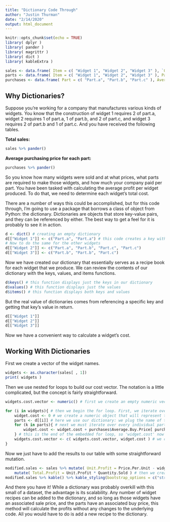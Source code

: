 ---
title: "Dictionary Code Through"
author: "Justin Thurman"
date: "2/14/2020"
output: html_document
---

```{r setup, include=FALSE}
knitr::opts_chunk$set(echo = TRUE)
library( dplyr )
library( pander )
library( magrittr )
library( dict )
library( kableExtra )
```
<style type="text/css">
.main-container {
  max-width: 1800px;
  margin-left: auto;
  margin-right: auto;
}
</style>
```{r data, echo=FALSE}
sales <- data.frame( Item = c( "Widget 1", "Widget 2", "Widget 3" ), `Quantity Sold` = c(5, 2, 8), `Price Per Unit` = c(17, 51, 20) ) %>% mutate( Total.Revenue = Quantity.Sold * Price.Per.Unit )
parts <- data.frame( Item = c( "Widget 1", "Widget 2", "Widget 3" ), Part.a = c(2, 2, 6), Part.b = c(5, 2, 9), Part.c = c(11, 8, 4) )
purchases <- data.frame( Part = c( "Part.a", "Part.b", "Part.c" ), Average.Buy.Price = c(5,4,7) )
```

## Why Dictionaries?

Suppose you're working for a company that manufactures various kinds of widgets. You know that the construction of widget 1 requires 2 of part.a, widget 2 requires 1 of part.a, 1 of part.b, and 2 of part.c, and widget 3 requires 2 of part.b and 1 of part.c. And you have received the following tables.

**Total sales:**
```{r sales, echo=FALSE}
sales %>% pander()
```

**Average purchasing price for each part:**
```{r purchases, echo=FALSE}
purchases %>% pander()
```

So you know how many widgets were sold and at what prices, what parts are required to make those widgets, and how much your company paid per part. You have been tasked with calculating the average profit per widget produced. To do that, we need to determine each widget's total cost.

There are a number of ways this could be accomplished, but for this code through, I'm going to use a package that borrows a class of object from Python: the dictionary. Dictionaries are objects that store key-value pairs, and they can be referenced by either. The best way to get a feel for it is probably to see it in action.

```{r dictionary}
d <- dict() # creating an empty dictionary
d[["Widget 1"]] <- c("Part.a", "Part.a") # this code creates a key within the dictionary, "Widget 1", and assigns that key the value c("Part.a", "Part.a"). Part.a is listed twice because we stipulated earlier that widget 1 is created with 2 of part.a.
# Now to do the same for the other widgets
d[["Widget 2"]] <- c("Part.a", "Part.b", "Part.c", "Part.c")
d[["Widget 3"]] <- c("Part.b", "Part.b", "Part.c")
```
Now we have created our dictionary that essentially serves as a recipe book for each widget that we produce. We can review the contents of our dictionary with the keys, values, and items functions.
```{r}
d$keys() # this function displays just the keys in our dictionary
d$values() # this function displays just the values
d$items() # this function displays both keys and values
```
But the real value of dictionaries comes from referencing a specific key and getting that key's value in return.
```{r}
d[["Widget 1"]]
d[["Widget 2"]]
d[["Widget 3"]]
```
Now we have a convenient way to calculate a widget's cost.

## Working With Dictionaries

First we create a vector of the widget names.
```{r}
widgets <- as.character(sales[ , 1])
print( widgets )
```

Then we use nested for loops to build our cost vector. The notation is a little complicated, but the concept is fairly straightforward.
```{r}

widgets.cost.vector <- numeric() # first we create an empty numeric vector. This will be a vector that contains the total cost for each widget, in order.

for (i in widgets){ # then we begin the for loop. First, we iterate over every element in the widgets vector -- that is, the name of every widget
    widget.cost <- 0 # we create a numeric object that will represent the cost of each widget. This is done inside the for loop so that this value is reset for each widget
    parts <- d[[i]] # here we use our dictionary: we plug the name of the widget we are currently working with, represented by i, which we defined at the start of the for loop, into the dictionary's key argument, and we get the value in return, which we assign to the object 'parts.' In other words, 'parts' now contains a list of the parts used to make the current widget
    for (k in parts){ # next we must iterate over every individual part (represented by k) within the parts vector we just created
        widget.cost <- widget.cost + purchases$Average.Buy.Price[ purchases$Part == k ] # we retrieve the cost of each part by subsetting the purchases table and then add that part's cost onto the widget cost vector
    } # this is the end of the embedded for loop, so 'widget.cost' now contains the total cost of the widget represented by i in the outer for loop
    widgets.cost.vector <- c( widgets.cost.vector, widget.cost ) # we concatenate this cost to the total widgets cost vector, and then the for loop repeats until we have iterated overy every widget
}
```
Now we just have to add the results to our table with some straightforward mutation.
```{r}
modified.sales <- sales %>% mutate( Unit.Profit = Price.Per.Unit - widgets.cost.vector ) %>% # first we create the unit profit value by subtracting widget cost from widget selling price
    mutate( Total.Profit = Unit.Profit * Quantity.Sold ) # then we create a total profit value by multiplying unit profit by quantity sold
modified.sales %>% kable() %>% kable_styling(bootstrap_options = c("striped", "hover"))
```
And there you have it! While a dictionary was probably overkill with this small of a dataset, the advantage is its scalability. Any number of widget recipes can be added to the dictionary, and so long as those widgets have an associated sale price, and the parts have an associated buy price, this method will calculate the profits without any changes to the underlying code. All you would have to do is add a new recipe to the dictionary.